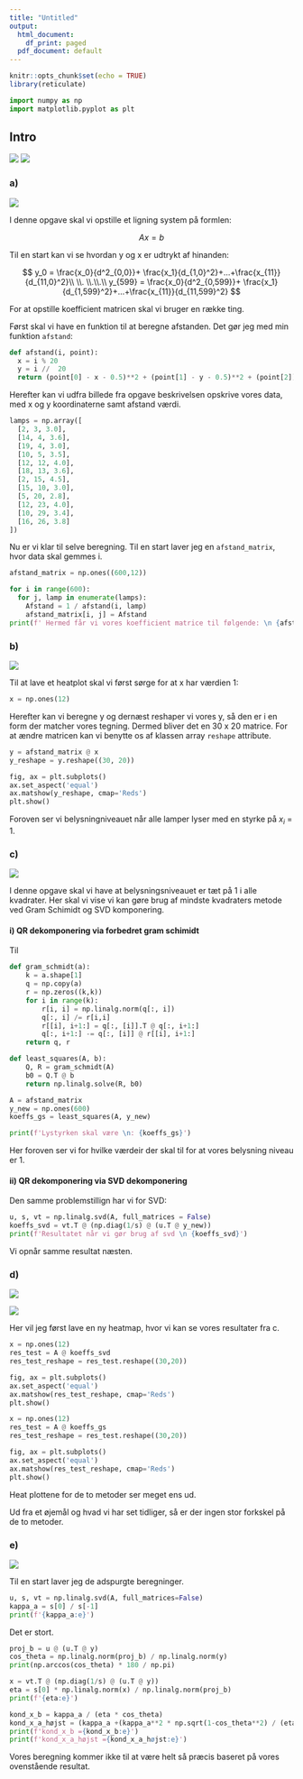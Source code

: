 ```yaml
---
title: "Untitled"
output:
  html_document:
    df_print: paged
  pdf_document: default
---
```


```r
knitr::opts_chunk$set(echo = TRUE)
library(reticulate)
```


```python
import numpy as np
import matplotlib.pyplot as plt
```



## Intro
![](7ind.png)
![](na7-park.png)

### a)
![](7-a.png)

I denne opgave skal vi opstille et ligning system på formlen:

$$
Ax=b
$$

Til en start kan vi se hvordan y og x er udtrykt af hinanden:

$$
y_0 = \frac{x_0}{d^2_{0,0}}+ \frac{x_1}{d_{1,0}^2}+...+\frac{x_{11}}{d_{11,0}^2}\\
\\.
\\.\\.\\
y_{599} = \frac{x_0}{d^2_{0,599}}+ \frac{x_1}{d_{1,599}^2}+...+\frac{x_{11}}{d_{11,599}^2}
$$

For at opstille koefficient matricen skal vi bruger en række ting.

Først skal vi have en funktion til at beregne afstanden. Det gør jeg med min funktion `afstand`:

```python
def afstand(i, point):
  x = i % 20
  y = i //  20
  return (point[0] - x - 0.5)**2 + (point[1] - y - 0.5)**2 + (point[2])**2
```

Herefter kan vi udfra billede fra opgave beskrivelsen opskrive vores data, med x og y koordinaterne samt afstand værdi.

```python
lamps = np.array([
  [2, 3, 3.0],
  [14, 4, 3.6],
  [19, 4, 3.0],
  [10, 5, 3.5],
  [12, 12, 4.0],
  [18, 13, 3.6],
  [2, 15, 4.5],
  [15, 10, 3.0],
  [5, 20, 2.8],
  [12, 23, 4.0],
  [10, 29, 3.4],
  [16, 26, 3.8]
])
```

Nu er vi klar til selve beregning. Til en start laver jeg en `afstand_matrix`, hvor data skal gemmes i. 

```python
afstand_matrix = np.ones((600,12))

for i in range(600):
  for j, lamp in enumerate(lamps):
    Afstand = 1 / afstand(i, lamp)
    afstand_matrix[i, j] = Afstand
print(f' Hermed får vi vores koefficient matrice til følgende: \n {afstand_matrix}')
```

### b)
![](7-b.png)

Til at lave et heatplot skal vi først sørge for at x har værdien 1:

```python
x = np.ones(12)
```

Herefter kan vi beregne y og dernæst reshaper vi vores y, så den er i en form der matcher vores tegning. Dermed bliver det en 30 x 20 matrice. For at ændre matricen kan vi benytte os af klassen array `reshape` attribute.

```python
y = afstand_matrix @ x
y_reshape = y.reshape((30, 20))

fig, ax = plt.subplots()
ax.set_aspect('equal')
ax.matshow(y_reshape, cmap='Reds')
plt.show()
```

Foroven ser vi belysningniveauet når alle lamper lyser med en styrke på $x_i$ = 1. 

### c)

![](7-c.png)

I denne opgave skal vi have at belysningsniveauet er tæt på 1 i alle kvadrater. Her skal vi vise vi kan gøre brug af mindste kvadraters metode ved Gram Schimidt og SVD komponering.


#### i) QR dekomponering via forbedret gram schimidt

Til

```python
def gram_schmidt(a):
    k = a.shape[1]
    q = np.copy(a)
    r = np.zeros((k,k))
    for i in range(k):
        r[i, i] = np.linalg.norm(q[:, i])
        q[:, i] /= r[i,i]
        r[[i], i+1:] = q[:, [i]].T @ q[:, i+1:]
        q[:, i+1:] -= q[:, [i]] @ r[[i], i+1:]
    return q, r

def least_squares(A, b):
    Q, R = gram_schmidt(A)
    b0 = Q.T @ b
    return np.linalg.solve(R, b0)

A = afstand_matrix
y_new = np.ones(600)
koeffs_gs = least_squares(A, y_new)

print(f'Lystyrken skal være \n: {koeffs_gs}')
```

Her foroven ser vi for hvilke værdeir der skal til for at vores belysning niveau er 1.

#### ii) QR dekomponering via SVD dekomponering

Den samme problemstillign har vi for SVD:

```python
u, s, vt = np.linalg.svd(A, full_matrices = False)
koeffs_svd = vt.T @ (np.diag(1/s) @ (u.T @ y_new))
print(f'Resultatet når vi gør brug af svd \n {koeffs_svd}')
```

Vi opnår samme resultat næsten. 

### d)

![](7-d1.png)

![](7-d2.png)

Her vil jeg først lave en ny heatmap, hvor vi kan se vores resultater fra c.

```python
x = np.ones(12)
res_test = A @ koeffs_svd
res_test_reshape = res_test.reshape((30,20))

fig, ax = plt.subplots()
ax.set_aspect('equal')
ax.matshow(res_test_reshape, cmap='Reds')
plt.show()
```

```python
x = np.ones(12)
res_test = A @ koeffs_gs
res_test_reshape = res_test.reshape((30,20))

fig, ax = plt.subplots()
ax.set_aspect('equal')
ax.matshow(res_test_reshape, cmap='Reds')
plt.show()
```

Heat plottene for de to metoder ser meget ens ud. 

Ud fra et øjemål og hvad vi har set tidliger, så er der ingen stor forkskel på de to metoder. 

### e)

![](7-e.png)

Til en start laver jeg de adspurgte beregninger. 


```python
u, s, vt = np.linalg.svd(A, full_matrices=False)
kappa_a = s[0] / s[-1]
print(f'{kappa_a:e}')
```
Det er stort.

```python
proj_b = u @ (u.T @ y)
cos_theta = np.linalg.norm(proj_b) / np.linalg.norm(y)
print(np.arccos(cos_theta) * 180 / np.pi)
```

```python
x = vt.T @ (np.diag(1/s) @ (u.T @ y))
eta = s[0] * np.linalg.norm(x) / np.linalg.norm(proj_b)
print(f'{eta:e}')
```

```python
kond_x_b = kappa_a / (eta * cos_theta)
kond_x_a_højst = (kappa_a +(kappa_a**2 * np.sqrt(1-cos_theta**2) / (eta * cos_theta)))
print(f'kond_x_b ={kond_x_b:e}')
print(f'kond_x_a_højst ={kond_x_a_højst:e}')
```


Vores beregning kommer ikke til at være helt så præcis baseret på vores ovenstående resultat. 
